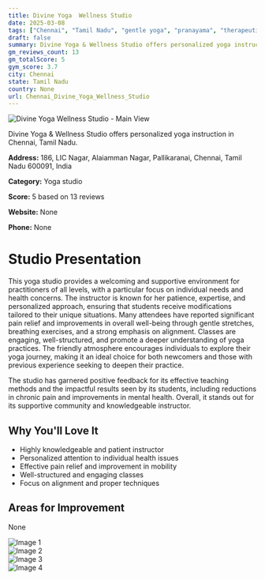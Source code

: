 ```yaml
---
title: Divine Yoga  Wellness Studio
date: 2025-03-08
tags: ["Chennai", "Tamil Nadu", "gentle yoga", "pranayama", "therapeutic yoga", "supportive atmosphere", "personalized instruction", "Chennai"]  
draft: false
summary: Divine Yoga & Wellness Studio offers personalized yoga instruction in Chennai, Tamil Nadu.
gm_reviews_count: 13
gm_totalScore: 5
gym_score: 3.7
city: Chennai
state: Tamil Nadu
country: None
url: Chennai_Divine_Yoga_Wellness_Studio
---
```


<div className="aspect-[16/9] relative my-8">
  <img 
    src="https://streetviewpixels-pa.googleapis.com/v1/thumbnail?panoid=8FcsJ1Oghssb5YTOQd3sHA&cb_client=maps_sv.tactile.gps&w=203&h=100&yaw=174.01193&pitch=0&thumbfov=100"
    alt="Divine Yoga  Wellness Studio - Main View"
    className="object-cover absolute inset-0 w-full h-full rounded-lg"
  />
</div>

Divine Yoga & Wellness Studio offers personalized yoga instruction in Chennai, Tamil Nadu.

**Address:** 186, LIC Nagar, Alaiamman Nagar, Pallikaranai, Chennai, Tamil Nadu 600091, India

**Category:** Yoga studio

**Score:** 5 based on 13 reviews

**Website:** None

**Phone:** None

# Studio Presentation

This yoga studio provides a welcoming and supportive environment for practitioners of all levels, with a particular focus on individual needs and health concerns. The instructor is known for her patience, expertise, and personalized approach, ensuring that students receive modifications tailored to their unique situations. Many attendees have reported significant pain relief and improvements in overall well-being through gentle stretches, breathing exercises, and a strong emphasis on alignment. Classes are engaging, well-structured, and promote a deeper understanding of yoga practices. The friendly atmosphere encourages individuals to explore their yoga journey, making it an ideal choice for both newcomers and those with previous experience seeking to deepen their practice.

The studio has garnered positive feedback for its effective teaching methods and the impactful results seen by its students, including reductions in chronic pain and improvements in mental health. Overall, it stands out for its supportive community and knowledgeable instructor.

## Why You'll Love It

- Highly knowledgeable and patient instructor
- Personalized attention to individual health issues
- Effective pain relief and improvement in mobility
- Well-structured and engaging classes
- Focus on alignment and proper techniques

## Areas for Improvement

None

<div className="grid grid-cols-1 xl:grid-cols-2 gap-4 my-8">
<div className="aspect-[4/3] relative"><img src="https://lh5.googleusercontent.com/p/AF1QipMajtnGNfBt1blJAdwhUCjSKjTxGE3LD8JOJiA=w1920-h1080-k-no" alt="Image 1" className="object-cover absolute inset-0 w-full h-full rounded-lg" /></div>
<div className="aspect-[4/3] relative"><img src="https://lh5.googleusercontent.com/p/AF1QipP8PIT5bqn83A4JSBuTq4Nre3HeM_qqK4A4Rtw=w1920-h1080-k-no" alt="Image 2" className="object-cover absolute inset-0 w-full h-full rounded-lg" /></div>
<div className="aspect-[4/3] relative"><img src="https://lh5.googleusercontent.com/p/AF1QipMbLzNIhpRZnXrDBbt3qIutEjHeTYNuSaITi90=w1920-h1080-k-no" alt="Image 3" className="object-cover absolute inset-0 w-full h-full rounded-lg" /></div>
<div className="aspect-[4/3] relative"><img src="https://lh5.googleusercontent.com/p/AF1QipNrGhGRTR3O2Q01ZAA8SRbpQkw4yV7FoY1X1HI=w1920-h1080-k-no" alt="Image 4" className="object-cover absolute inset-0 w-full h-full rounded-lg" /></div>
</div>